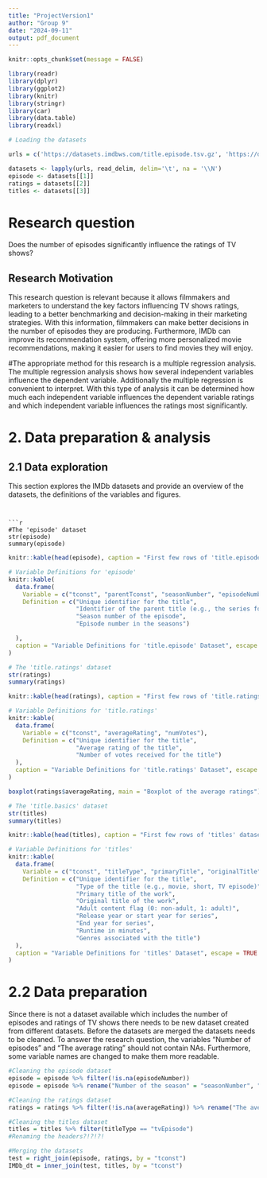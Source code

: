 ---
title: "ProjectVersion1"
author: "Group 9"
date: "2024-09-11"
output: pdf_document
---

```{r setup, include=FALSE}
knitr::opts_chunk$set(message = FALSE)
```


```{r echo=FALSE, warning=FALSE, include = FALSE}
library(readr)
library(dplyr)
library(ggplot2)
library(knitr)
library(stringr)
library(car)
library(data.table)
library(readxl)
```


```{r warning=FALSE, include = FALSE}
# Loading the datasets

urls = c('https://datasets.imdbws.com/title.episode.tsv.gz', 'https://datasets.imdbws.com/title.ratings.tsv.gz','https://datasets.imdbws.com/title.basics.tsv.gz')

datasets <- lapply(urls, read_delim, delim='\t', na = '\\N')
episode <- datasets[[1]]
ratings = datasets[[2]]
titles <- datasets[[3]]
```



# Research question

Does the number of episodes significantly influence the ratings of TV shows?

## Research Motivation

This research question is relevant because it allows filmmakers and marketers to understand the key factors influencing TV shows ratings, leading to a better benchmarking and decision-making in their marketing strategies. With this information, filmmakers can make better decisions in the number of episodes they are producing. Furthermore, IMDb can improve its recommendation system, offering more personalized movie recommendations, making it easier for users to find movies they will enjoy.

#The appropriate method for this research is a multiple regression analysis. The multiple regression analysis shows how several independent variables influence the dependent variable. Additionally the multiple regression is convenient to interpret. With this type of analysis it can be determined how much each independent variable influences the dependent variable ratings and which independent variable influences the ratings most significantly.

# 2. Data preparation & analysis

## 2.1 Data exploration

This section explores the IMDb datasets and provide an overview of the datasets, the definitions of the variables and figures.
```


```{r diagnostics, echo=FALSE, include = FALSE}
#The 'episode' dataset
str(episode)
summary(episode)
```

```{r table, echo=FALSE}
knitr::kable(head(episode), caption = "First few rows of 'title.episode' dataset", escape = TRUE)
```


```{r, echo=FALSE}
# Variable Definitions for 'episode'
knitr::kable(
  data.frame(
    Variable = c("tconst", "parentTconst", "seasonNumber", "episodeNumber"),
    Definition = c("Unique identifier for the title", 
                   "Identifier of the parent title (e.g., the series for an episode)", 
                   "Season number of the episode", 
                   "Episode number in the seasons")

  ),
  caption = "Variable Definitions for 'title.episode' Dataset", escape = TRUE
)

```

```{r diagnostic2, echo=FALSE, include =FALSE}
# The 'title.ratings' dataset
str(ratings)
summary(ratings)
```

```{r table2, echo = FALSE}
knitr::kable(head(ratings), caption = "First few rows of 'title.ratings' dataset", escape = TRUE)
```


```{r, echo=FALSE}
# Variable Definitions for 'title.ratings'
knitr::kable(
  data.frame(
    Variable = c("tconst", "averageRating", "numVotes"),
    Definition = c("Unique identifier for the title", 
                   "Average rating of the title", 
                   "Number of votes received for the title")
  ),
  caption = "Variable Definitions for 'title.ratings' Dataset", escape = TRUE
)
```
```{r, echo = FALSE}
boxplot(ratings$averageRating, main = "Boxplot of the average ratings")
```

```{r diagnostic3, echo=FALSE, include=FALSE}
# The 'title.basics' dataset
str(titles)
summary(titles)
```

```{r table3, echo=FALSE}
knitr::kable(head(titles), caption = "First few rows of 'titles' dataset", escape = TRUE)
```



```{r, echo=FALSE}
# Variable Definitions for 'titles'
knitr::kable(
  data.frame(
    Variable = c("tconst", "titleType", "primaryTitle", "originalTitle", "isAdult", "startYear", "endYear", "runtimeMinutes", "genres"),
    Definition = c("Unique identifier for the title", 
                   "Type of the title (e.g., movie, short, TV episode)", 
                   "Primary title of the work", 
                   "Original title of the work", 
                   "Adult content flag (0: non-adult, 1: adult)", 
                   "Release year or start year for series", 
                   "End year for series", 
                   "Runtime in minutes", 
                   "Genres associated with the title")
  ),
  caption = "Variable Definitions for 'titles' Dataset", escape = TRUE
)
```

# 2.2 Data preparation
Since there is not a dataset available which includes the number of episodes and ratings of TV shows there needs to be new dataset created from different datasets. Before the datasets are merged the datasets needs to be cleaned. To answer the research question, the variables “Number of episodes” and “The average rating” should not contain NAs. Furthermore, some variable names are changed to make them more readable.
```{r}
#Cleaning the episode dataset
episode = episode %>% filter(!is.na(episodeNumber))
episode = episode %>% rename("Number of the season" = "seasonNumber", "Number of episodes" = "episodeNumber")

```

```{r}
#Cleaning the ratings dataset
ratings = ratings %>% filter(!is.na(averageRating)) %>% rename("The average rating" = "averageRating", "Amount of votes" = "numVotes")
```

```{r}
#Cleaning the titles dataset
titles = titles %>% filter(titleType == "tvEpisode") 
#Renaming the headers?!?!?!
```

```{r}
#Merging the datasets
test = right_join(episode, ratings, by = "tconst")
IMDb_dt = inner_join(test, titles, by = "tconst")
```

